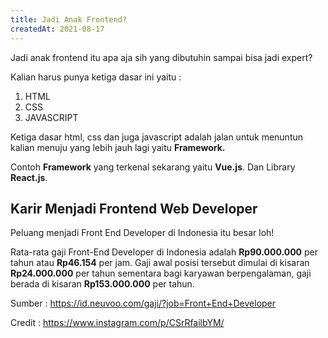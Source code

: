 ```yaml
---
title: Jadi Anak Frontend?
createdAt: 2021-08-17
---
```


Jadi anak frontend itu apa aja sih yang dibutuhin sampai bisa jadi expert?

Kalian harus punya ketiga dasar ini yaitu :

1. HTML
2. CSS
3. JAVASCRIPT

Ketiga dasar html, css dan juga javascript adalah jalan untuk menuntun kalian menuju yang lebih jauh lagi yaitu **Framework.**

Contoh **Framework** yang terkenal sekarang yaitu **Vue.js**. Dan Library **React.js**.

## Karir Menjadi Frontend Web Developer

Peluang menjadi Front End Developer di Indonesia itu besar loh!

Rata-rata gaji Front-End Developer di Indonesia adalah **Rp90.000.000** per tahun atau **Rp46.154** per jam. Gaji awal posisi tersebut dimulai di kisaran **Rp24.000.000** per tahun sementara bagi karyawan berpengalaman, gaji berada di kisaran **Rp153.000.000** per tahun.

Sumber : https://id.neuvoo.com/gaji/?job=Front+End+Developer

Credit : https://www.instagram.com/p/CSrRfailbYM/
